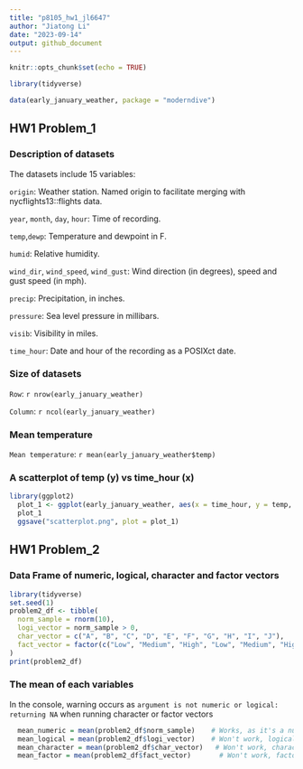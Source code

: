 ```yaml
---
title: "p8105_hw1_jl6647"
author: "Jiatong Li"
date: "2023-09-14"
output: github_document
---
```


```r
knitr::opts_chunk$set(echo = TRUE)

library(tidyverse)

data(early_january_weather, package = "moderndive")
```

## HW1 Problem_1

### Description of datasets

The datasets include 15 variables: 

`origin`: Weather station. Named origin to facilitate merging with nycflights13::flights data.

`year`, `month`, `day`, `hour`: Time of recording.

`temp`,`dewp`: Temperature and dewpoint in F.

`humid`: Relative humidity.

`wind_dir`, `wind_speed`, `wind_gust`: Wind direction (in degrees), speed and gust speed (in mph).

`precip`: Precipitation, in inches.

`pressure`: Sea level pressure in millibars.

`visib`: Visibility in miles.

`time_hour`: Date and hour of the recording as a POSIXct date.

### Size of datasets

`Row`: `r nrow(early_january_weather)`

`Column`: `r ncol(early_january_weather)`

### Mean temperature

`Mean temperature`: `r mean(early_january_weather$temp)`

### A scatterplot of temp (y) vs time_hour (x)
  
```r
library(ggplot2)
  plot_1 <- ggplot(early_january_weather, aes(x = time_hour, y = temp, color = humid)) + geom_point()
  plot_1
  ggsave("scatterplot.png", plot = plot_1)
```


## HW1 Problem_2

### Data Frame of numeric, logical, character and factor vectors
```r
library(tidyverse)
set.seed(1)
problem2_df <- tibble(
  norm_sample = rnorm(10),
  logi_vector = norm_sample > 0,
  char_vector = c("A", "B", "C", "D", "E", "F", "G", "H", "I", "J"),
  fact_vector = factor(c("Low", "Medium", "High", "Low", "Medium", "High", "Low", "Medium", "High", "Low"))
)
print(problem2_df)
```
### The mean of each variables
In the console, warning occurs as `argument is not numeric or logical: returning NA` when running character or factor vectors
```r
  mean_numeric = mean(problem2_df$norm_sample)    # Works, as it's a numeric variable
  mean_logical = mean(problem2_df$logi_vector)    # Won't work, logical variable
  mean_character = mean(problem2_df$char_vector)   # Won't work, character variable
  mean_factor = mean(problem2_df$fact_vector)       # Won't work, factor variable
```




